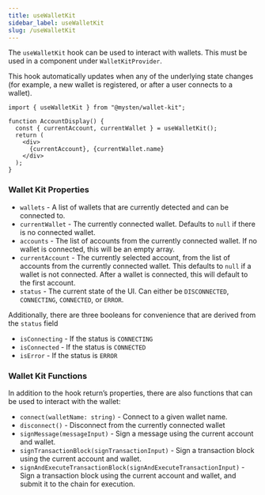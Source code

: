 ```yaml
---
title: useWalletKit
sidebar_label: useWalletKit
slug: /useWalletKit
---
```


The `useWalletKit` hook can be used to interact with wallets. This must be used in a component under `WalletKitProvider`.

This hook automatically updates when any of the underlying state changes (for example, a new wallet is registered, or after a user connects to a wallet).

```tsx
import { useWalletKit } from "@mysten/wallet-kit";

function AccountDisplay() {
  const { currentAccount, currentWallet } = useWalletKit();
  return (
    <div>
      {currentAccount}, {currentWallet.name}
    </div>
  );
}
```

### Wallet Kit Properties

- `wallets` - A list of wallets that are currently detected and can be connected to.
- `currentWallet` - The currently connected wallet. Defaults to `null` if there is no connected wallet.
- `accounts` - The list of accounts from the currently connected wallet. If no wallet is connected, this will be an empty array.
- `currentAccount` - The currently selected account, from the list of accounts from the currently connected wallet. This defaults to `null` if a wallet is not connected. After a wallet is connected, this will default to the first account.
- `status` - The current state of the UI. Can either be `DISCONNECTED`, `CONNECTING`, `CONNECTED`, or `ERROR`.

Additionally, there are three booleans for convenience that are derived from the `status` field

- `isConnecting` - If the status is `CONNECTING`
- `isConnected` - If the status is `CONNECTED`
- `isError` - If the status is `ERROR`

### Wallet Kit Functions

In addition to the hook return’s properties, there are also functions that can be used to interact with the wallet:

- `connect(walletName: string)` - Connect to a given wallet name.
- `disconnect()` - Disconnect from the currently connected wallet
- `signMessage(messageInput)` - Sign a message using the current account and wallet.
- `signTransactionBlock(signTransactionInput)` - Sign a transaction block using the current account and wallet.
- `signAndExecuteTransactionBlock(signAndExecuteTransactionInput)` - Sign a transaction block using the current account and wallet, and submit it to the chain for execution.
